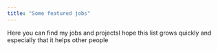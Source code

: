 ```yaml
---
title: "Some featured jobs"
---
```


Here you can find my jobs and projectsI hope this list grows quickly and especially that it helps other people